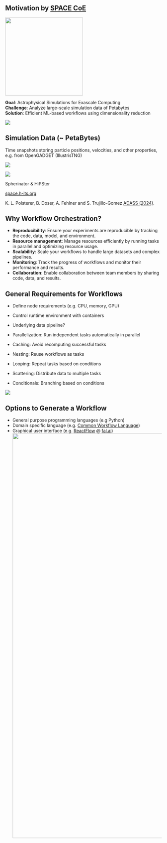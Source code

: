 ##  Motivation by [SPACE CoE](https://www.space-coe.eu/)

![](images/SPACE_logo.png){.absolute top=0 right=0 width=250}

**Goal**: Astrophysical Simulations for Exascale Computing\
**Challenge**: Analyze large-scale simulation data of Petabytes\
**Solution**: Efficient ML-based workflows using dimensionality reduction

::: {layout='[1,2.4,0.7]' layout-valign=center}
::: n1
![](images/illustris.png)

::: {.small}
::: {.callout-note icon=false}
## Simulation Data (~ PetaBytes)
Time snapshots storing particle positions, velocities, and other properties, e.g. from OpenGADGET (IllustrisTNG)
:::
:::
:::

::: n2
![](images/projectx.svg)
:::

::: n3
![](images/P404_f2.png)

::: {.small}
Spherinator & HiPSter

[space.h-its.org](https://space.h-its.org/)
:::
:::
:::

::: aside
K. L. Polsterer, B. Doser, A. Fehlner and S. Trujillo-Gomez [ADASS (2024)]().
:::

<!-- ![](images/Space-partners-new.png){fig-align="center"} -->


## Why Workflow Orchestration?

::: {.incremental}

- **Reproducibility**: Ensure your experiments are reproducible by tracking the code, data, model, and environment.
- **Resource management**: Manage resources efficiently by running tasks in parallel and optimizing resource usage.
- **Scalability**: Scale your workflows to handle large datasets and complex pipelines.
- **Monitoring**: Track the progress of workflows and monitor their performance and results.
- **Collaboration**: Enable collaboration between team members by sharing code, data, and results.

:::


## General Requirements for Workflows

  - Define node requirements (e.g. CPU, memory, GPU)
  - Control runtime environment with containers
  - Underlying data pipeline?

  - Parallelization: Run independent tasks automatically in parallel 
  - Caching: Avoid recomputing successful tasks
  - Nesting: Reuse workflows as tasks
  - Looping: Repeat tasks based on conditions
  - Scattering: Distribute data to multiple tasks
  - Conditionals: Branching based on conditions


![](images/flyte-ui_mnist-workflow.png)


## Options to Generate a Workflow

- General purpose programming languages (e.g Python)
- Domain specific language (e.g. [Common Workflow Language](https://www.commonwl.org/))
- Graphical user interface (e.g. [ReactFlow](https://reactflow.dev/) @ [fal.ai](https://fal.ai/dashboard))
![](images/fal_ai.png){width="1300"}

